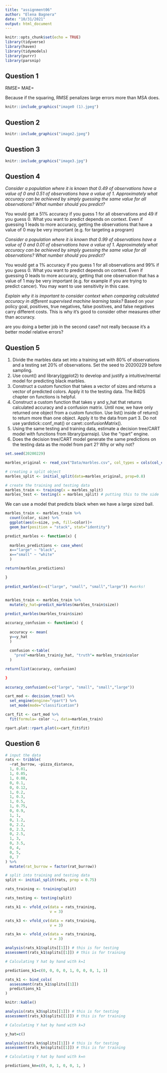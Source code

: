 ```yaml
---
title: "assignment06"
author: "Elena Bagnera"
date: "10/31/2021"
output: html_document
---
```


```r
knitr::opts_chunk$set(echo = TRUE)
library(tidyverse)
library(haven)
library(tidymodels)
library(purrr)
library(parsnip)
```

## Question 1

RMSE=
MAE=

Because if the squaring, RMSE penalizes large errors more than MSA does. 
```r
knitr::include_graphics("image0 (1).jpeg")

```

## Question 2

```r
knitr::include_graphics("image2.jpeg")
```


## Question 3

```r
knitr::include_graphics("image3.jpg")
```

## Question 4

*Consider a population where it is known that 0.49 of observations have a value of 0 and 0.51 of observations
have a value of 1. Approximately what accuracy can be achieved by simply guessing the same value for all
observations? What number should you predict?*

You would get a 51% accuracy if you guess 1 for all observations and 49 if you guess 0. What you want to predict depends on context. Even if guessing 1 leads to more accuracy, getting the observations that have a value of 0 may be very important (e.g. for targeting a program)

*Consider a population where it is known that 0.99 of observations have a value of 0 and 0.01 of observations
have a value of 1. Approximately what accuracy can be achieved by simply guessing the same value for all
observations? What number should you predict?*

You would get a 1% accuracy if you guess 1 for all observations and 99% if you guess 0. What you want to predict depends on context. Even if guessing 0 leads to more accuracy, getting that one observation that has a value of 1 may be very important (e.g. for example if you are trying to predict cancer). You may want to use sensitivity in this case.

*Explain why it is important to consider context when comparing calculated accuracy in different supervised
machine learning tasks?*
Based on your policy goal, positives, true negatives, false positives, and false negatives carry different costs. This is why it's good to consider other measures other than accuracy.

are you doing a better job in the second case? not really because it's a better model
relative errors?

## Question 5
1. Divide the marbles data set into a training set with 80% of observations and a testing set 20% of
observations. Set the seed to 20200229 before sampling.
2. Use count() and library(ggplot2) to develop and justify a intuitive/mental model for predicting
black marbles.
3. Construct a custom function that takes a vector of sizes and returns a vector of predicted colors. Apply
it to the testing data. The R4DS chapter on functions is helpful.
4. Construct a custom function that takes y and y_hat that returns calculated accuracy and a confusion
matrix. Until now, we have only returned one object from a custom function. Use list()
inside of return() to return more than one object. Apply it to the data from part 3. Do not use
yardstick::conf_mat() or caret::confusionMatrix().
5. Using the same testing and training data, estimate a decision tree/CART model with functions from
library(parnsip). Use the “rpart” engine.
6. Does the decision tree/CART model generate the same predictions on the testing data as the model
from part 2? Why or why not?

```r
set.seed(20200229)

marbles_original <- read_csv("Data/marbles.csv", col_types = cols(col_character()))

# creating a split object
marbles_split <- initial_split(data=marbles_original, prop=0.8)

# create the training and testing data
marbles_train <- training(x = marbles_split)
marbles_test <- testing(x = marbles_split) # putting this to the side

```

We can use a model that predicts black when we have a large sized ball.

```r

marbles_train <- marbles_train %>%
  count(color, size) %>% 
  ggplot(aes(x=size, y=n, fill=color))+
  geom_bar(position = "stack", stat="identity") 


```


```r

predict_marbles <- function(x) {
  
  marbles_predictions <- case_when(
  x=="large" ~ "black",
  x=="small" ~ "white"
  )

return(marbles_predictions)

}
  
predict_marbles(x=c("large", "small", "small","large")) #works!
 

```

```r

marbles_train <- marbles_train %>%
  mutate(y_hat=predict_marbles(marbles_train$size))

predict_marbles(marbles_train$size)
```



```r

accuracy_confusion <- function(x) {
  
  accuracy <- mean(
  y==y_hat
  )
  
  confusion <-table(
    "pred"=marbles_train$y_hat, "truth"= marbles_train$color
  )

return(list(accuracy, confusion)

}
  
accuracy_confusion(x=c("large", "small", "small","large")) 


```

```r

cart_mod <- decision_tree() %>%
  set_engine(engine="rpart") %>%
  set_mode(mode="classification")

cart_fit <- cart_mod %>%
  fit(formula= color ~., data=marbles_train)

rpart.plot::rpart.plot(x=cart_fit$fit)


```

## Question 6

```r

# input the data
rats <- tribble(
  ~rat_burrow, ~pizza_distance,
  1, 0.01,
  1, 0.05,
  1, 0.08,
  0, 0.1,
  0, 0.12,
  1, 0.2,
  1, 0.3,
  1, 0.5,
  1, 0.75,
  0, 0.9,
  1, 1,
  0, 1.2,
  0, 2.2,
  0, 2.3,
  0, 2.5,
  1, 3,
  0, 3.5,
  0, 4,
  0, 5,
  0, 7
) %>%
  mutate(rat_burrow = factor(rat_burrow))

# split into training and testing data
split <- initial_split(rats, prop = 0.75)

rats_training <- training(split)

rats_testing <- testing(split)

rats_k1 <- vfold_cv(data = rats_training,
                    v = 3)

rats_k3 <- vfold_cv(data = rats_training,
                    v = 3)

rats_kn <- vfold_cv(data = rats_training,
                    v = 3)
```

```r

analysis(rats_k1$splits[[1]]) # this is for testing
assessment(rats_k1$splits[[1]]) # this is for training

# Calculating Y hat by hand with k=1

predictions_k1=c(0, 0, 0, 0, 1, 0, 0, 0, 1, 1)

rats_k1 <- bind_cols(
  assessment(rats_k1$splits[[1]])
  predictions_k1
)

knitr::kable()

```

```r

analysis(rats_k3$splits[[1]]) # this is for testing
assessment(rats_k3$splits[[1]]) # this is for training

# Calculating Y hat by hand with k=3

y_hat=c()

```

```r

analysis(rats_kn$splits[[1]]) # this is for testing
assessment(rats_kn$splits[[1]]) # this is for training

# Calculating Y hat by hand with k=n

predictions_kn=c(0, 0, 1, 0, 0, 1, )

```



